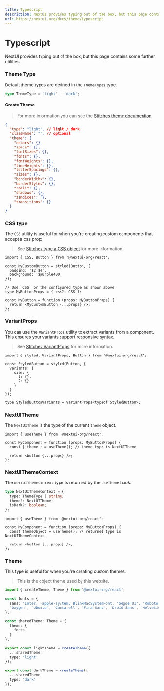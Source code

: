 ```yaml
---
title: Typescript
description: NextUI provides typing out of the box, but this page contains some further utilities.
url: https://nextui.org/docs/theme/typescript
---
```


# Typescript

NextUI provides typing out of the box, but this page contains some further utilities.

<CarbonAd />

<Spacer y={2} />

### Theme Type

Default theme types are defined in the `ThemeTypes` type.

```ts
type ThemeType = 'light' | 'dark';
```

#### Create Theme

> For more information you can see the [Stitches theme documention](https://stitches.dev/docs/api#theme)

```json
{
  "type": "light", // light / dark
  "className": "", // optional
  "theme": {
    "colors": {},
    "space": {},
    "fontSizes": {},
    "fonts": {},
    "fontWeights": {},
    "lineHeights": {},
    "letterSpacings": {},
    "sizes": {},
    "borderWidths": {},
    "borderStyles": {},
    "radii": {},
    "shadows": {},
    "zIndices": {},
    "transitions": {}
  }
}
```

### CSS type

The `CSS` utility is useful for when you're creating custom components that accept a css prop:

> See [Stitches type a CSS object](https://stitches.dev/docs/typescript#type-a-css-object) for more information.

```tsx
import { CSS, Button } from '@nextui-org/react';

const MyCustomButton = styled(Button, {
  padding: '$2 $4',
  background: '$purple400'
});

// Use `CSS` or the configured type as shown above
type MyButtonProps = { css?: CSS };

const MyButton = function (props: MyButtonProps) {
  return <MyCustomButton {...props} />;
};
```

### VariantProps

You can use the `VariantProps` utility to extract variants from a component. This ensures your variants support responsive syntax.

> See [Stitches VariantProps](https://stitches.dev/docs/typescript#extract-variants-from-a-component) for more information.

```tsx
import { styled, VariantProps, Button } from '@nextui-org/react';

const StyledButton = styled(Button, {
  variants: {
    size: {
      1: {},
      2: {}
    }
  }
});

type StyledButtonVariants = VariantProps<typeof StyledButton>;
```

### NextUITheme

The `NextUITheme` is the type of the current `theme` object.

```tsx
import { useTheme } from '@nextui-org/react';

const MyComponent = function (props: MyButtonProps) {
  const { theme } = useTheme(); // theme type is NextUITheme

  return <button {...props} />;
};
```

### NextUIThemeContext

The `NextUIThemeContext` type is returned by the `useTheme` hook.

```ts
type NextUIThemeContext = {
  type: ThemeType | string;
  theme?: NextUITheme;
  isDark?: boolean;
};
```

```tsx
import { useTheme } from '@nextui-org/react';

const MyComponent = function (props: MyButtonProps) {
  const themeObject = useTheme(); // returned type is NextUIThemeContext

  return <button {...props} />;
};
```

### Theme

This type is useful for when you're creating custom themes.

> This is the object theme used by this website.

```ts
import { createTheme, Theme } from '@nextui-org/react';

const fonts = {
  sans: "Inter, -apple-system, BlinkMacSystemFont, 'Segoe UI', 'Roboto',
  'Oxygen', 'Ubuntu', 'Cantarell', 'Fira Sans', 'Droid Sans', 'Helvetica Neue', sans-serif;",
};

const sharedTheme: Theme = {
  theme: {
    fonts
  }
};

export const lightTheme = createTheme({
  ...sharedTheme,
  type: 'light'
});

export const darkTheme = createTheme({
  ...sharedTheme,
  type: 'dark'
});
```
